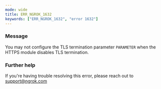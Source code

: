 ```yaml
---
mode: wide
title: ERR_NGROK_1632
keywords: ["ERR_NGROK_1632", "error 1632"]
---
```



### Message

You may not configure the TLS termination parameter `PARAMETER` when the HTTPS module disables TLS termination.

<ErrorDetails />

### Further help

If you're having trouble resolving this error, please reach out to [support@ngrok.com](mailto:support@ngrok.com?subject=Help%20with%20ERR_NGROK_1632)
